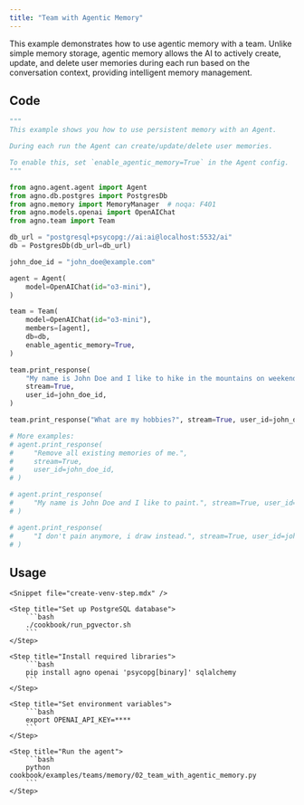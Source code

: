 ```yaml
---
title: "Team with Agentic Memory"
---
```


This example demonstrates how to use agentic memory with a team. Unlike simple memory storage, agentic memory allows the AI to actively create, update, and delete user memories during each run based on the conversation context, providing intelligent memory management.

## Code

```python cookbook/examples/teams/memory/02_team_with_agentic_memory.py
"""
This example shows you how to use persistent memory with an Agent.

During each run the Agent can create/update/delete user memories.

To enable this, set `enable_agentic_memory=True` in the Agent config.
"""

from agno.agent.agent import Agent
from agno.db.postgres import PostgresDb
from agno.memory import MemoryManager  # noqa: F401
from agno.models.openai import OpenAIChat
from agno.team import Team

db_url = "postgresql+psycopg://ai:ai@localhost:5532/ai"
db = PostgresDb(db_url=db_url)

john_doe_id = "john_doe@example.com"

agent = Agent(
    model=OpenAIChat(id="o3-mini"),
)

team = Team(
    model=OpenAIChat(id="o3-mini"),
    members=[agent],
    db=db,
    enable_agentic_memory=True,
)

team.print_response(
    "My name is John Doe and I like to hike in the mountains on weekends.",
    stream=True,
    user_id=john_doe_id,
)

team.print_response("What are my hobbies?", stream=True, user_id=john_doe_id)

# More examples:
# agent.print_response(
#     "Remove all existing memories of me.",
#     stream=True,
#     user_id=john_doe_id,
# )

# agent.print_response(
#     "My name is John Doe and I like to paint.", stream=True, user_id=john_doe_id
# )

# agent.print_response(
#     "I don't pain anymore, i draw instead.", stream=True, user_id=john_doe_id
# )
```

## Usage

<Steps>

    <Snippet file="create-venv-step.mdx" />

    <Step title="Set up PostgreSQL database">
        ```bash
        ./cookbook/run_pgvector.sh
        ```
    </Step>

    <Step title="Install required libraries">
        ```bash
        pip install agno openai 'psycopg[binary]' sqlalchemy
        ```
    </Step>

    <Step title="Set environment variables">
        ```bash
        export OPENAI_API_KEY=****
        ```
    </Step>

    <Step title="Run the agent">
        ```bash
        python cookbook/examples/teams/memory/02_team_with_agentic_memory.py
        ```
    </Step>

</Steps>